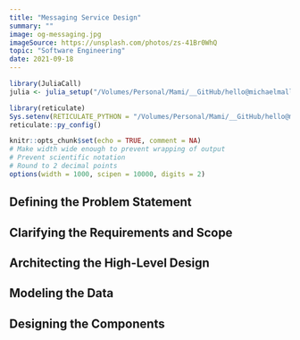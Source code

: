 ```yaml
---
title: "Messaging Service Design"
summary: ""
image: og-messaging.jpg
imageSource: https://unsplash.com/photos/zs-41Br0WhQ
topic: "Software Engineering"
date: 2021-09-18
---
```


```r
library(JuliaCall)
julia <- julia_setup("/Volumes/Personal/Mami/__GitHub/hello@michaelmallari.com/michaelmallari.github.io/juliaenv/v1.5.0/bin/")

library(reticulate)
Sys.setenv(RETICULATE_PYTHON = "/Volumes/Personal/Mami/__GitHub/hello@michaelmallari.com/michaelmallari.github.io/pythonenv/bin/python")
reticulate::py_config()

knitr::opts_chunk$set(echo = TRUE, comment = NA)
# Make width wide enough to prevent wrapping of output
# Prevent scientific notation
# Round to 2 decimal points
options(width = 1000, scipen = 10000, digits = 2)
```

## Defining the Problem Statement

## Clarifying the Requirements and Scope

## Architecting the High-Level Design

## Modeling the Data

## Designing the Components

